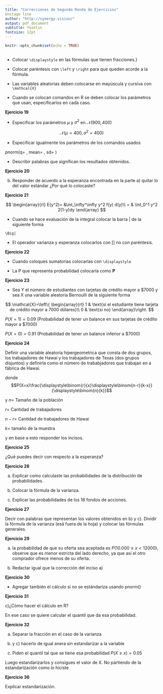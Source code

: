 ```yaml
---
title: "Correcciones de Segunda Ronda de Ejercicios" 
Unstage line	
author: "http://synergy.vision/"
output: pdf_document
subtitle: Yoselin
fontsize: 12pt
---
```


 
```r
 
knitr::opts_chunk$set(echo = TRUE)
 
```
 
- Colocar `\displaystyle` en las fórmulas que tienen fracciones.}

 
- Colocar paréntesis con `\left` y `\right` para que queden acorde a la fórmula.

 
- Las variables aleatorias deben colocarse en mayúscula y cursiva con `\mathcal{X}`

 
- Cuando se colocan comandos en R se deben colocar los parámetros que usan, especificarlos en cada caso.

 
**Ejercicio 19**

 
- Especificar los parámetros $\mu$ y $\sigma^2$ en $\mathcal{N} (900,400)$

 
$$\mathcal{N}(\mu=400,\sigma^2=400)$$

 
- Especificar igualmente los parámetros de los comandos usados

 
pnorm(q=   , mean=   , sd=   )

- Describir palabras que significan los resultados obtenidos.

 
**Ejercicio 20**

 
b) Responder de acuerdo a la esperanza encontrada en la parte a) quitar lo del valor estándar ¿Por qué lo colocaste?

 
**Ejercicio 21**


$$
\begin{array}{rl}
E(y^2)= &\int_\infty^\infty y^2 f(y) d(y)\\
= & \int_0^1 y^2 2(1-y)dy
\end{array}
$$

 
- Cuando se hace evaluación de la integral colocar la barra | de la siguiente forma

 
`\Big|`

 
- El operador varianza y esperanza colocarlos con [] no con paréntesis.


**Ejercicio 22**

 
- Cuando coloques sumatorias colocarlas con `\displaystyle`

 
- La P que representa probabilidad colocarla como **P**

 
**Ejercicio 23**

 
- Sea Y el número de estudiantes con tarjetas de crédito mayor a $7000 y sea X una variable aleatoria Bernoulli de la siguiente forma

 
$$
\mathcal{X}=\left\{
\begin{array}{rl}
1 & \text{si el estudiante tiene tarjeta de crédito mayor a 7000 dólares}\\
0 & \text{si no}
\end{array}\right.
$$


$P(X=1)=0.09$ (Probabilidad de tener un balance en sus tarjetas de crédito mayor a $7000)

$P(X=0)=0.91$ (Probabilidad de tener un balance inferior a $7000)

**Ejercicio 24**

Definir una variable aleatoria hipergeometrica que consta de dos grupos, los trabajadores de Hawai y los trabajadores de Texas (dos grupos disjuntos) y definirla como el número de trababjadores que trabajan en a fábrica de Hawai.
 
donde $$P(X=x)\frac{\displaystyle\binom{r}{x}\displaystyle\binom{n-r}{k-x}}{\displaystyle\binom{n}{k}}$$

y $n=$ Tamaño de la población

$r=$ Cantidad de trabajadores 

$n-r=$ Cantidad de trabajadores de Hawai

$k=$ tamaño de la muestra

y en base a esto responder los incisos.

**Ejercicio 25**

¿Qué puedes decir con respecto a la esperanza?

**Ejercicio 26**

a) Explicar como calculaste las probabilidades de la distribución de probabilidades.

b) Colocar la fórmula de la varianza.

c) Explicar las probabilidades de los 18 fondos de acciones.

**Ejercicio 27**

Decir con palabras que representan los valores obtenidos en b) y c).
Dividir la fórmula de la varianza (esá fuera de la hoja) y
colocar las fórmulas generales.

**Ejercicio 29**

a) la probabilidad de que su oferta sea aceptada es $P(10.000\le x <12000)$, observe que es menor estricta del lado derecho, ya que así el otro comprador ofrece menos de su oferta.

b) Redactar igual que la corrección del inciso a)

**Ejercicio 30**

- Agregar también el cálculo si no se estándariza usando pnorm()

**Ejercicio 31**

c)¿Cómo hacer el cálculo en R?

En ese caso se quiere calcular el quantil que da esa probabilidad.

**Ejercicio 32**

a) Separar la fracción en el caso de la varianza

b) y c) hacerlo de igual anera sin estandarizar a la variable

d) Piden el quantil tal que se tiene esa probabilidad $P(X\ge x)=0.05$


Luego estandarizarlos y consigues el valor de X.  No partiendo de la estandarización como lo hiciste


**Ejercicio 36**

 
Explicar estandarización.
